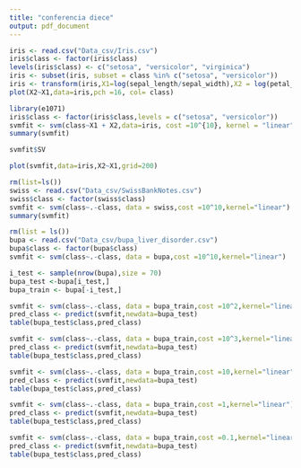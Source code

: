 ```yaml
---
title: "conferencia diece"
output: pdf_document
---
```



```r
iris <- read.csv("Data_csv/Iris.csv")
iris$class <- factor(iris$class)
levels(iris$class) <- c("setosa", "versicolor", "virginica")
iris <- subset(iris, subset = class %in% c("setosa", "versicolor"))
iris <- transform(iris,X1=log(sepal_length/sepal_width),X2 = log(petal_length/petal_width))
plot(X2~X1,data=iris,pch =16, col= class)
```
```r
library(e1071)
iris$class <- factor(iris$class,levels = c("setosa", "versicolor"))
svmfit <- svm(class~X1 + X2,data=iris, cost =10^{10}, kernel = "linear")
summary(svmfit)
```
```r
svmfit$SV
```
```r
plot(svmfit,data=iris,X2~X1,grid=200)
```
```r
rm(list=ls())
swiss <- read.csv("Data_csv/SwissBankNotes.csv")
swiss$class <- factor(swiss$class)
svmfit <- svm(class~.-class, data = swiss,cost =10^10,kernel="linear")
summary(svmfit)
```
```r
rm(list = ls())
bupa <- read.csv("Data_csv/bupa_liver_disorder.csv")
bupa$class <- factor(bupa$class)
svmfit <- svm(class~.-class, data = bupa,cost =10^10,kernel="linear")

```
```r
i_test <- sample(nrow(bupa),size = 70)
bupa_test <-bupa[i_test,]
bupa_train <- bupa[-i_test,]
```
```r
svmfit <- svm(class~.-class, data = bupa_train,cost =10^2,kernel="linear")
pred_class <- predict(svmfit,newdata=bupa_test)
table(bupa_test$class,pred_class)
```
```r
svmfit <- svm(class~.-class, data = bupa_train,cost =10^3,kernel="linear")
pred_class <- predict(svmfit,newdata=bupa_test)
table(bupa_test$class,pred_class)
```
```r
svmfit <- svm(class~.-class, data = bupa_train,cost =10,kernel="linear")
pred_class <- predict(svmfit,newdata=bupa_test)
table(bupa_test$class,pred_class)
```
```r
svmfit <- svm(class~.-class, data = bupa_train,cost =1,kernel="linear")
pred_class <- predict(svmfit,newdata=bupa_test)
table(bupa_test$class,pred_class)
```
```r
svmfit <- svm(class~.-class, data = bupa_train,cost =0.1,kernel="linear")
pred_class <- predict(svmfit,newdata=bupa_test)
table(bupa_test$class,pred_class)
```
